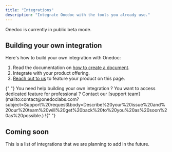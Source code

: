 ```yaml
---
title: "Integrations"
description: "Integrate Onedoc with the tools you already use."
---
```


<Warning>
  Onedoc is currently in public beta mode.
</Warning>

## Building your own integration

Here's how to build your own integration with Onedoc:

1. Read the documentation on [how to create a document](/quickstart/nodejs).
2. Integrate with your product offering.
3. [Reach out to us](mailto:contact@onedoclabs.com?subject=Support%20request&body=Describe%20your%20issue%20and%20our%20team%20will%20get%20back%20to%20you%20as%20soon%20as%20possible.) to feature your product on this page.

<Tip>
  {" "}
  You need help building your own integration ? You want to access dedicated feature
  for professional ? Contact our [support team](mailto:contact@onedoclabs.com?subject=Support%20request&body=Describe%20your%20issue%20and%20our%20team%20will%20get%20back%20to%20you%20as%20soon%20as%20possible.)
  !{" "}
</Tip>

## Coming soon

This is a list of integrations that we are planning to add in the future.

<CardGroup cols={1}>
  <Card title="Google Drive"></Card>
  <Card title="DropBox"></Card>
  <Card title="Stripe"></Card>
  <Card title="Microsoft Sharepoint"></Card>
  <Card title="DocuWare"></Card>
</CardGroup>
